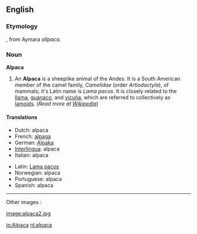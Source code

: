==English==

===Etymology===
{{Sp.}}, from Aymara ''allpaca''.

===Noun===
'''Alpaca'''

# An '''Alpaca''' is a sheeplike animal of the Andes. It is a South American member of the camel family, ''Camelidae'' (order ''Artiodactyla''),  of mammals; it's Latin name is ''Lama pacos''. It is closely related to the [[llama]], [[guanaco]], and [[vicuña]], which are referred to collectively as [[lamoid|lamoids]]. (''Read more at [[w:Alpaca|Wikipedia]]'')


====Translations====
{{top}}
*Dutch: alpaca {{m}}
*French: [[alpaga]] {{m}}
*German: [[Alpaka]] {{m}}
*[[Interlingua]]: alpaca
*Italian: alpaca {{m}}
{{mid}}
*Latin: [[Lama pacos]]
*Norwegian: alpaca
*Portuguese: alpaca {{m}}
*Spanish: alpaca {{m}}
{{bottom}}

----

Other images :

[[image:alpaca2.jpg]]

[[io:Alpaca]]
[[nl:alpaca]]